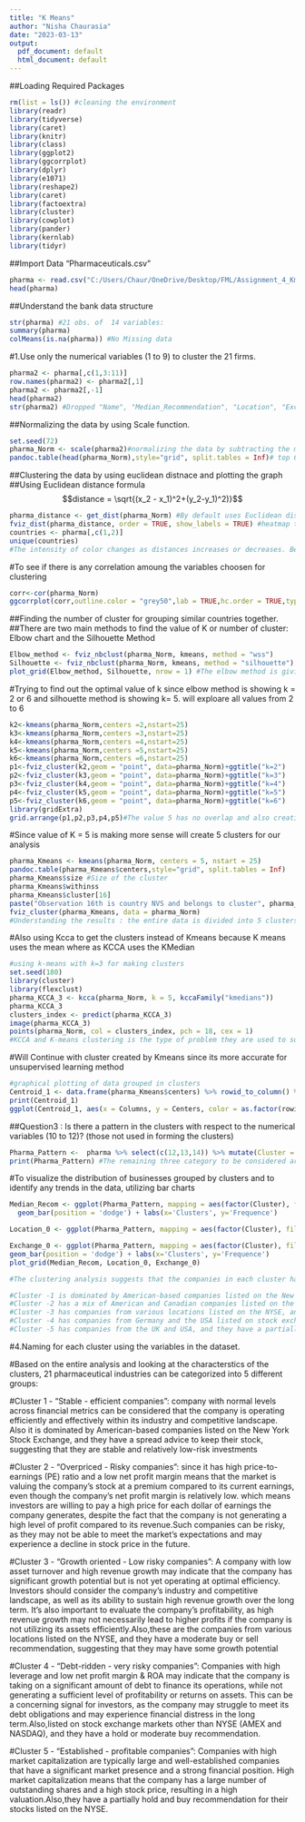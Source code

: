 ```yaml
---
title: "K Means"
author: "Nisha Chaurasia"
date: "2023-03-13"
output:
  pdf_document: default
  html_document: default
---
```

##Loading Required Packages
```r
rm(list = ls()) #cleaning the environment
library(readr)
library(tidyverse)
library(caret)
library(knitr)
library(class)  
library(ggplot2)
library(ggcorrplot)
library(dplyr)
library(e1071)
library(reshape2)
library(caret)
library(factoextra)
library(cluster)
library(cowplot)
library(pander)
library(kernlab)
library(tidyr)
```

##Import Data "Pharmaceuticals.csv"
```r
pharma <- read.csv("C:/Users/Chaur/OneDrive/Desktop/FML/Assignment_4_Kmeans/Pharmaceuticals.csv")
head(pharma)
```
##Understand the bank data structure
```r
str(pharma) #21 obs. of  14 variables:
summary(pharma)
colMeans(is.na(pharma)) #No Missing data 
```


#1.Use only the numerical variables (1 to 9) to cluster the 21 firms. 
```r
pharma2 <- pharma[,c(1,3:11)] 
row.names(pharma2) <- pharma2[,1]
pharma2 <- pharma2[,-1]
head(pharma2)
str(pharma2) #Dropped "Name", "Median_Recommendation", "Location", "Exchange" 
```


##Normalizing the data by using Scale function.
```r
set.seed(72)
pharma_Norm <- scale(pharma2)#normalizing the data by subtracting the mean of the data and dividing by the standard deviation
pandoc.table(head(pharma_Norm),style="grid", split.tables = Inf)# top 6 Observation from pharma_Norm
```
##Clustering the data by using euclidean distnace and plotting the graph  
##Using Euclidean distance formula 
$$distance = \sqrt{(x_2 - x_1)^2+(y_2-y_1)^2)}$$
```r
pharma_distance <- get_dist(pharma_Norm) #By default uses Euclidean distance to compute the distances between observations
fviz_dist(pharma_distance, order = TRUE, show_labels = TRUE) #heatmap to visualize the distance
countries <- pharma[,c(1,2)] 
unique(countries)
#The intensity of color changes as distances increases or decreases. Below heatmap represents the distance between two observation (in our case "pharma companies"). The diagonals are in red color and has a value zero and dark blue color has a value 6, which means they are very far from each other.
```

#To see if there is any correlation amoung the variables choosen for clustering 
```r
corr<-cor(pharma_Norm)
ggcorrplot(corr,outline.color = "grey50",lab = TRUE,hc.order = TRUE,type = "full") ##Return on Assets (ROA) has a strong positive correlation with Market Capitalization (Market_cap), Profit Margin, and Return on Equity (ROE). This means that as the value of ROA increases, the values of Market_cap, Profit Margin, and ROE are also likely to increase, and vice versa.
```



##Finding the number of cluster for grouping similar countries together. 
##There are two main methods to find the value of K or number of cluster: Elbow chart and the Silhouette Method 
```r
Elbow_method <- fviz_nbclust(pharma_Norm, kmeans, method = "wss")
Silhouette <- fviz_nbclust(pharma_Norm, kmeans, method = "silhouette")
plot_grid(Elbow_method, Silhouette, nrow = 1) #The elbow method is giving value k = 6 however the silhouette method results in k=5.
```
#Trying to find out the optimal value of k since elbow method is showing k = 2 or 6 and silhouette method is showing k= 5. will exploare all values from 2 to 6 
```r
k2<-kmeans(pharma_Norm,centers =2,nstart=25)
k3<-kmeans(pharma_Norm,centers =3,nstart=25)
k4<-kmeans(pharma_Norm,centers =4,nstart=25)
k5<-kmeans(pharma_Norm,centers =5,nstart=25)
k6<-kmeans(pharma_Norm,centers =6,nstart=25)
p1<-fviz_cluster(k2,geom = "point", data=pharma_Norm)+ggtitle("k=2")
p2<-fviz_cluster(k3,geom = "point", data=pharma_Norm)+ggtitle("k=3")
p3<-fviz_cluster(k4,geom = "point", data=pharma_Norm)+ggtitle("k=4")
p4<-fviz_cluster(k5,geom = "point", data=pharma_Norm)+ggtitle("k=5")
p5<-fviz_cluster(k6,geom = "point", data=pharma_Norm)+ggtitle("k=6")
library(gridExtra)
grid.arrange(p1,p2,p3,p4,p5)#The value 5 has no overlap and also creating 5 different clusters
```


#Since value of K = 5 is making more sense will create 5 clusters for our analysis
```r
pharma_Kmeans <- kmeans(pharma_Norm, centers = 5, nstart = 25)
pandoc.table(pharma_Kmeans$centers,style="grid", split.tables = Inf)
pharma_Kmeans$size #Size of the cluster
pharma_Kmeans$withinss
pharma_Kmeans$cluster[16]
paste("Observation 16th is country NVS and belongs to cluster", pharma_Kmeans$cluster[16])
fviz_cluster(pharma_Kmeans, data = pharma_Norm)
#Understanding the results : the entire data is divided into 5 clusters. The "cluster 3" has most number of companies however the "cluster 2" has only 2 countries.Also, Cluster 5 has high asset turnover ROA,ROE however cluster 2 has a high PE_ratio.Within - Cluster sum of square distance reveals data dispersion: cluster 2 (2.8) is less homogeneous than cluster 1 (21.9)
```

#Also using Kcca to get the clusters instead of Kmeans because K means uses the mean where as KCCA uses the KMedian 
```r
#using k-means with k=3 for making clusters
set.seed(180)
library(cluster)
library(flexclust)
pharma_KCCA_3 <- kcca(pharma_Norm, k = 5, kccaFamily("kmedians"))
pharma_KCCA_3
clusters_index <- predict(pharma_KCCA_3)
image(pharma_KCCA_3)
points(pharma_Norm, col = clusters_index, pch = 18, cex = 1)
#KCCA and K-means clustering is the type of problem they are used to solve. KCCA is used for finding the correlation between two sets of variables, while K-means clustering is used for partitioning a set of data points into K clusters. Additionally, KCCA is a supervised learning method that requires labeled data, while K-means clustering is an unsupervised learning method that does not require any labeled data.
```

#Will Continue with cluster created by Kmeans since its more accurate for unsupervised learning method
```r
#graphical plotting of data grouped in clusters
Centroid_1 <- data.frame(pharma_Kmeans$centers) %>% rowid_to_column() %>% gather('Columns', 'Centers', -1)
print(Centroid_1)
ggplot(Centroid_1, aes(x = Columns, y = Centers, color = as.factor(rowid))) + geom_line(aes(group = as.factor(rowid))) + geom_point() #The graph shows that businesses in cluster.1 has a low net profit margin and a high price to earnings ratio, while businesses in cluster.3 has a low asset turnover and return on asset (ROA), but a high leverage and expected revenue growth. however with respect to any of the parameters we examined, Cluster 2 did not stand out.
```



##Question3 : Is there a pattern in the clusters with respect to the numerical variables (10 to 12)? (those not used in forming the clusters)
```r
Pharma_Pattern <-  pharma %>% select(c(12,13,14)) %>% mutate(Cluster = pharma_Kmeans$cluster)
print(Pharma_Pattern) #The remaining three category to be considered are Stock Exchange, Location, and Median Recommendation.
```
#To visualize the distribution of businesses grouped by clusters and to identify any trends in the data, utilizing bar charts
```r
Median_Recom <- ggplot(Pharma_Pattern, mapping = aes(factor(Cluster), fill=Median_Recommendation)) +
  geom_bar(position = 'dodge') + labs(x='Clusters', y='Frequence')

Location_0 <- ggplot(Pharma_Pattern, mapping = aes(factor(Cluster), fill=Location)) + geom_bar(position = 'dodge') + labs(x='Clusters', y='Frequence')

Exchange_0 <- ggplot(Pharma_Pattern, mapping = aes(factor(Cluster), fill=Exchange)) +
geom_bar(position = 'dodge') + labs(x='Clusters', y='Frequence')
plot_grid(Median_Recom, Location_0, Exchange_0)

#The clustering analysis suggests that the companies in each cluster have similar characteristics in terms of their Median_Recommendation, Location, and Exchange.

#Cluster -1 is dominated by American-based companies listed on the New York Stock Exchange, and they have a spread advice to keep their stock, suggesting that they are stable and relatively low-risk investments.
#Cluster -2 has a mix of American and Canadian companies listed on the NYSE, and they have a moderate buy or hold recommendation, indicating that they have growth potential but may also have some level of risk.
#Cluster -3 has companies from various locations listed on the NYSE, and they have a moderate buy or sell recommendation, suggesting that they may have some growth potential.
#Cluster -4 has companies from Germany and the USA listed on stock exchange markets other than NYSE (AMEX and NASDAQ), and they have a hold or moderate buy recommendation.
#Cluster -5 has companies from the UK and USA, and they have a partially hold and buy recommendation for their stocks listed on the NYSE, indicating that they may have some potential for growth but also some level of risk.
```
#4.Naming for each cluster using the variables in the dataset. 

#Based on the entire analysis and looking at the characterstics of the clusters, 21 pharmaceutical industries can be categorized into 5 different groups:
      
#Cluster 1 - "Stable - efficient companies": company with normal levels across financial metrics can be considered that the company is operating efficiently and effectively within its industry and competitive landscape. Also it is dominated by American-based companies listed on the New York Stock Exchange, and they have a spread advice to keep their stock, suggesting that they are stable and relatively low-risk investments

#Cluster 2 - "Overpriced - Risky companies": since it has high price-to-earnings (PE) ratio and a low net profit margin means that the market is valuing the company's stock at a premium compared to its current earnings, even though the company's net profit margin is relatively low. which means investors are willing to pay a high price for each dollar of earnings the company generates, despite the fact that the company is not generating a high level of profit compared to its revenue.Such companies can be risky, as they may not be able to meet the market's expectations and may experience a decline in stock price in the future.

#Cluster 3 - "Growth oriented - Low risky companies": A company with low asset turnover and high revenue growth may indicate that the company has significant growth potential but is not yet operating at optimal efficiency. Investors should consider the company's industry and competitive landscape, as well as its ability to sustain high revenue growth over the long term. It's also important to evaluate the company's profitability, as high revenue growth may not necessarily lead to higher profits if the company is not utilizing its assets efficiently.Also,these are the companies from various locations listed on the NYSE, and they have a moderate buy or sell recommendation, suggesting that they may have some growth potential

#Cluster 4 - "Debt-ridden - very risky companies": Companies with high leverage and low net profit margin & ROA may indicate that the company is taking on a significant amount of debt to finance its operations, while not generating a sufficient level of profitability or returns on assets. This can be a concerning signal for investors, as the company may struggle to meet its debt obligations and may experience financial distress in the long term.Also,listed on stock exchange markets other than NYSE (AMEX and NASDAQ), and they have a hold or moderate buy recommendation.

#Cluster 5 - "Established - profitable companies": Companies with high market capitalization are typically large and well-established companies that have a significant market presence and a strong financial position. High market capitalization means that the company has a large number of outstanding shares and a high stock price, resulting in a high valuation.Also,they have a partially hold and buy recommendation for their stocks listed on the NYSE.
